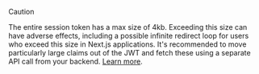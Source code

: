 > [!CAUTION]
> The entire session token has a max size of 4kb. Exceeding this size can have adverse effects, including a possible infinite redirect loop for users who exceed this size in Next.js applications.
> It's recommended to move particularly large claims out of the JWT and fetch these using a separate API call from your backend.
> [Learn more](/docs/backend-requests/session-requests/session-tokens#size-limitations).
